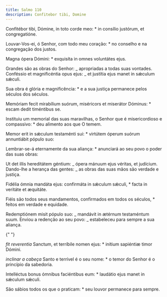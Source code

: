 ```yaml
---
title: Salmo 110
description: Confitebor tibi, Domine
---
```


<div class="side-by-side not-content">

Confitébor tibi, Dómine, in toto corde meo: \* in consílio justórum, et congregatióne.

Louvar-Vos-ei, ó Senhor, com todo meu coração: \* no conselho e na congregação dos justos.

Magna ópera Dómini: \* exquisíta in omnes voluntátes ejus.

Grandes são as obras do Senhor: _ apropriadas a todas suas vontades. Conféssio et magnificéntia opus ejus: _ et justítia ejus manet in sǽculum sǽculi.

Sua obra é glória e magnificência: \* e a sua justiça permanece pelos séculos dos séculos.

Memóriam fecit mirabílium suórum, miséricors et miserátor Dóminus: \* escam dedit timéntibus se.

Instituiu um memorial das suas maravilhas, o Senhor que é misericordioso e compassivo: \* deu alimento aos que O temem.

Memor erit in sǽculum testaménti sui: \* virtútem óperum suórum annuntiábit pópulo suo:

Lembrar-se-á eternamente da sua aliança: \* anunciará ao seu povo o poder das suas obras:

Ut det illis hereditátem géntium: _ ópera mánuum ejus véritas, et judícium. Dando-lhe a herança das gentes: _ as obras das suas mãos são verdade e justiça.

Fidélia ómnia mandáta ejus: confirmáta in sǽculum sǽculi, \* facta in veritáte et æquitáte.

Fiéis são todos seus mandamentos, confirmados em todos os séculos, \* feitos em verdade e equidade.

Redemptiónem misit pópulo suo: _ mandávit in ætérnum testaméntum suum. Enviou a redenção ao seu povo: _ estabeleceu para sempre a sua aliança.

{" "}

<em>fit reverentia</em> Sanctum, et terríbile nomen ejus: * inítium sapiéntiæ timor Dómini.

<em>inclinar a cabeça</em> Santo e terrível é o seu nome: * o temor do Senhor é o princípio da sabedoria.

Intelléctus bonus ómnibus faciéntibus eum: \* laudátio ejus manet in sǽculum sǽculi.

São sábios todos os que o praticam: \* seu louvor permanece para sempre.

</div>
